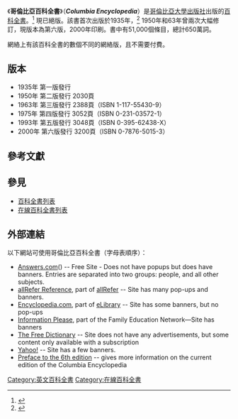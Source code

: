 {{NoteTA
|G1=IT
}}
《'''哥倫比亞百科全書'''》（'''''Columbia Encyclopedia'''''）是[[哥倫比亞大學出版社|哥倫比亞大學出版社]]出版的[[百科全書|百科全書]]。<ref>{{cite web |url=http://www.britannica.com/eb/article-9024878/Columbia-Encyclopedia |title=Columbia Encyclopedia |accessdate=2008-07-28 |work=[[Encyclopædia_Britannica|Encyclopædia Britannica]] |publisher= |date= |archive-date=2008-06-16 |archive-url=https://web.archive.org/web/20080616152141/http://www.britannica.com/eb/article-9024878/Columbia-Encyclopedia |dead-url=no }}</ref> 現已絕版。該書首次出版於1935年，<ref>{{Cite web |url=http://columbia.thefreedictionary.com/ |title=Columbia.thefreedictionary.com |accessdate=2013-08-13 |archive-date=2005-07-29 |archive-url=https://web.archive.org/web/20050729031936/http://columbia.thefreedictionary.com/ |dead-url=no }}</ref> 1950年和63年曾兩次大幅修訂，現版本為第六版，2000年印刷。書中有51,000個條目，總計650萬詞。

網絡上有該百科全書的數個不同的網絡版，且不需要付費。

== 版本 ==

* 1935年 第一版發行
* 1950年 第二版發行 2030頁
* 1963年 第三版發行 2388頁（ISBN 1-117-55430-9）
* 1975年 第四版發行 3052頁（ISBN 0-231-03572-1）
* 1993年 第五版發行 3048頁（ISBN 0-395-62438-X）
* 2000年 第六版發行 3200頁（ISBN 0-7876-5015-3）

== 參考文獻 ==
{{reflist}}

== 參見 ==

* [[百科全書列表|百科全書列表]]
* [[在線百科全書列表|在線百科全書列表]]

== 外部連結 ==

以下網站可使用哥倫比亞百科全書（字母表順序）：

* [http://www.answers.com/library/Columbia%20Encyclopedia Answers.com]({{Wayback|url=http://www.answers.com/library/Columbia%20Encyclopedia |date=20130820111737 }}) -- Free Site - Does not have popups but does have banners.  Entries are separated into two groups: people, and all other subjects.
* [http://reference.allrefer.com/ allRefer Reference]{{Wayback|url=http://reference.allrefer.com/ |date=20210109203300 }}, part of [http://www.allrefer.com/ allRefer]{{Wayback|url=http://www.allrefer.com/ |date=20210111113149 }} -- Site has many pop-ups and banners.
* [http://www.encyclopedia.com Encyclopedia.com]{{Wayback|url=http://www.encyclopedia.com/ |date=20180128123037 }}, part of [[eLibrary|eLibrary]] -- Site has some banners, but no pop-ups
* [http://www.infoplease.com/encyclopedia.html Information Please]{{Wayback|url=http://www.infoplease.com/encyclopedia.html |date=20080522131820 }}, part of the Family Education Network—Site has banners
* [http://columbia.tfd.com/ The Free Dictionary]{{Wayback|url=http://columbia.tfd.com/ |date=20201025085321 }}  -- Site does not have any advertisements, but some content only available with a subscription
* [https://web.archive.org/web/20130808102515/http://education.yahoo.com/reference/encyclopedia/ Yahoo!] -- Site has a few banners.
* [https://web.archive.org/web/20110930183528/http://education.yahoo.com/reference/encyclopedia/frontmatter?id=3 Preface to the 6th edition] -- gives more information on the current edition of the Columbia Encyclopedia

[[Category:英文百科全書|Category:英文百科全書]]
[[Category:在線百科全書|Category:在線百科全書]]